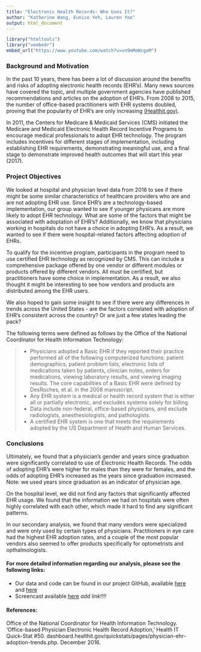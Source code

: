 ```yaml
---
title: "Electronic Health Records: Who Uses It?"
author: "Katherine Wang, Eunice Yeh, Lauren Yoo"
output: html_document
---
```


```r
library("htmltools")
library("vembedr")
embed_url("https://www.youtube.com/watch?v=vn9mMeWcgoM")
```



### Background and Motivation

In the past 10 years, there has been a lot of discussion around the benefits and risks of adopting electronic health records (EHR's). Many news sources have covered the topic, and multiple government agencies have published recommendations and articles on the adoption of EHR's. From 2008 to 2015, the number of office-based practitioners with EHR systems doubled, proving that the popularity of EHR's are only increasing [(Healthit.gov)](https://dashboard.healthit.gov/quickstats/pages/physician-ehr-adoption-trends.php).

In 2011, the Centers for Medicare & Medicaid Services (CMS) initiated the Medicare and Medicaid Electronic Health Record Incentive Programs to encourage medical professionals to adopt EHR technology. The program includes incentives for different stages of implementation, including establishing EHR requirements, demonstrating meaningful use, and a final stage to demonstrate improved health outcomes that will start this year (2017).


### Project Objectives

We looked at hospital and physician level data from 2016 to see if there might be some similar characteristics of healthcare providers who are and are not adopting EHR use. Since EHR's are a technology-based implementation, our group wanted to see if younger physicans are more likely to adopt EHR technology. What are some of the factors that might be associated with adoptation of EHR's? Additionally, we know that physicians working in hospitals do not have a choice in adopting EHR's. As a result, we wanted to see if there were hospital-related factors affecting adoption of EHRs. 

To qualify for the incentive program, participants in the program need to use certified EHR technology as recognized by CMS. This can include a comprehensive package offered by one vendor or different modules or products offered by different vendors. All must be certified, but practitioners have some choice in implementation. As a result, we also thought it might be interesting to see how vendors and products are distributed among the EHR users.

We also hoped to gain some insight to see if there were any differences in trends across the United States - are the factors correlated with adoption of EHR's consistent across the country? Or are just a few states leading the pack?

The following terms were defined as follows by the Office of the National Coordinator for Health Information Technology:

> * Physicians adopted a Basic EHR if they reported their practice performed all of the following computerized functions: patient demographics, patient problem lists, electronic lists of medications taken by patients, clinician notes, orders for medications, viewing laboratory results, and viewing imaging results. The core capabilities of a Basic EHR were defined by DesRoches, et al. in the 2008 manuscript.
> * Any EHR system is a medical or health record system that is either all or partially electronic, and excludes systems solely for billing.
> * Data include non-federal, office-based physicians, and exclude radiologists, anesthesiologists, and pathologists.
> * A certified EHR system is one that meets the requirements adopted by the US Department of Health and Human Services.


### Conclusions
Ultimately, we found that a physician's gender and years since graduation were significantly correlated to use of Electronic Health Records. The odds of adopting EHR's were higher for males than they were for females, and the odds of adopting EHR's increased as the years since graduation increased. Note: we used years since graduation as an indicator of physician age.

On the hospital level, we did not find any factors that significantly affected EHR usage. We found that the information we had on hospitals were often highly correlated with each other, which made it hard to find any significant patterns.

In our secondary analysis, we found that many vendors were specialized and were only used by certain types of physicians. Practitioners in eye care had the highest EHR adoption rates, and a couple of the most popular vendors also seemed to offer products specifically for optometrists and opthalmologists. 


#### For more detailed information regarding our analysis, please see the following links:

* Our data and code can be found in our project GitHub, available [here](https://euniceyeh.github.io/EHR-Project/work.html) and [here](https://github.com/euniceyeh/EHR-Project)
* Screencast available [here]() *add link!!!!*

#### References:

Office of the National Coordinator for Health Information Technology. 'Office-based Physician Electronic Health Record Adoption,' Health IT Quick-Stat #50. dashboard.healthit.gov/quickstats/pages/physician-ehr-adoption-trends.php. December 2016.
